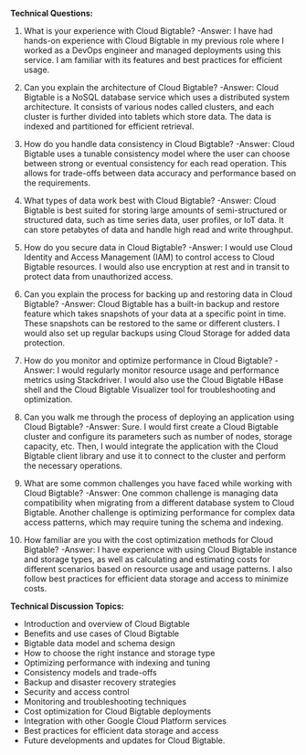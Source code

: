 

**Technical Questions:**

1. What is your experience with Cloud Bigtable? 
-Answer: I have had hands-on experience with Cloud Bigtable in my previous role where I worked as a DevOps engineer and managed deployments using this service. I am familiar with its features and best practices for efficient usage.

2. Can you explain the architecture of Cloud Bigtable? 
-Answer: Cloud Bigtable is a NoSQL database service which uses a distributed system architecture. It consists of various nodes called clusters, and each cluster is further divided into tablets which store data. The data is indexed and partitioned for efficient retrieval.

3. How do you handle data consistency in Cloud Bigtable? 
-Answer: Cloud Bigtable uses a tunable consistency model where the user can choose between strong or eventual consistency for each read operation. This allows for trade-offs between data accuracy and performance based on the requirements.

4. What types of data work best with Cloud Bigtable? 
-Answer: Cloud Bigtable is best suited for storing large amounts of semi-structured or structured data, such as time series data, user profiles, or IoT data. It can store petabytes of data and handle high read and write throughput.

5. How do you secure data in Cloud Bigtable? 
-Answer: I would use Cloud Identity and Access Management (IAM) to control access to Cloud Bigtable resources. I would also use encryption at rest and in transit to protect data from unauthorized access.

6. Can you explain the process for backing up and restoring data in Cloud Bigtable? 
-Answer: Cloud Bigtable has a built-in backup and restore feature which takes snapshots of your data at a specific point in time. These snapshots can be restored to the same or different clusters. I would also set up regular backups using Cloud Storage for added data protection.

7. How do you monitor and optimize performance in Cloud Bigtable? 
-Answer: I would regularly monitor resource usage and performance metrics using Stackdriver. I would also use the Cloud Bigtable HBase shell and the Cloud Bigtable Visualizer tool for troubleshooting and optimization.

8. Can you walk me through the process of deploying an application using Cloud Bigtable? 
-Answer: Sure. I would first create a Cloud Bigtable cluster and configure its parameters such as number of nodes, storage capacity, etc. Then, I would integrate the application with the Cloud Bigtable client library and use it to connect to the cluster and perform the necessary operations.

9. What are some common challenges you have faced while working with Cloud Bigtable? 
-Answer: One common challenge is managing data compatibility when migrating from a different database system to Cloud Bigtable. Another challenge is optimizing performance for complex data access patterns, which may require tuning the schema and indexing.

10. How familiar are you with the cost optimization methods for Cloud Bigtable? 
-Answer: I have experience with using Cloud Bigtable instance and storage types, as well as calculating and estimating costs for different scenarios based on resource usage and usage patterns. I also follow best practices for efficient data storage and access to minimize costs.

**Technical Discussion Topics:**

- Introduction and overview of Cloud Bigtable
- Benefits and use cases of Cloud Bigtable 
- Bigtable data model and schema design 
- How to choose the right instance and storage type 
- Optimizing performance with indexing and tuning 
- Consistency models and trade-offs 
- Backup and disaster recovery strategies 
- Security and access control 
- Monitoring and troubleshooting techniques 
- Cost optimization for Cloud Bigtable deployments 
- Integration with other Google Cloud Platform services 
- Best practices for efficient data storage and access 
- Future developments and updates for Cloud Bigtable.